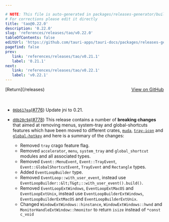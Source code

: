 ```yaml
---

# NOTE: This file is auto-generated in packages/releases-generator/build.ts
# For corrections please edit it directly
title: 'tao@0.22.0'
description: '0.22.0'
slug: 'references/releases/tao/v0.22.0'
tableOfContents: false
editUrl: 'https://github.com/tauri-apps/tauri-docs/packages/releases-generator/build.ts'
pagefind: false
prev:
   link: 'references/releases/tao/v0.21.1'
   label: '0.21.1'
next:
   link: 'references/releases/tao/v0.22.1'
   label: 'v0.22.1'
---
```


			

<ReleaseSidebar slug="references/releases/tao"  packageName="tao" />

<div style="margin-bottom:3rem; display: flex; justify-content: space-between; align-items: center"><span>[Return](/releases)</span><span><a href="https://github.com/tauri-apps/tao/releases/tag/tao-v0.22.0">View on GitHub</a></span></div>

- [`06b617ea`](https://github.com/tauri-apps/tao/commit/06b617eaa2cea7039e9b71b8322b517486e3b1e5)([#776](https://github.com/tauri-apps/tao/pull/776)) Update jni to 0.21.
- [`d0b20c94`](https://github.com/tauri-apps/tao/commit/d0b20c94eaf555ba27f3cfbbf2636e3f3b036a97)([#778](https://github.com/tauri-apps/tao/pull/778)) This release contains a number of **breaking changes** that aimed at removing menus, system-tray and global-shortcuts features which have been moved to different crates, [`muda`](https://github.com/tauri-apps/muda/), [`tray-icon`](https://github.com/tauri-apps/tray-icon/) and [`global-hotkey`](https://github.com/tauri-apps/global-hotkey) and here is a summary of the changes:

  - Removed `tray` crago feature flag.
  - Removed `accelerator`, `menu`, `system_tray` and `global_shortcut` modules and all associated types.
  - Removed `Event::MenuEvent`, `Event::TrayEvent`, `Event::GlobalShortcutEvent`, `TrayEvent` and `Rectangle` types.
  - Added `EventLoopBuilder` type.
  - Removed `EventLoop::with_user_event`, instead use `EventLoopBuilder::&lt;T&gt;::with_user_event().build()`.
  - Removed `EventLoopExtWindows`, `EventLoopExtMacOS` and `EventLoopExtUnix`, instead use `EventLoopBuilderExtWindows`, `EventLoopBuilderExtMacOS` and `EventLoopBuilderExtUnix`.
  - Changed `WindowExtWindows::hinstance`, `WindowExtWindows::hwnd` and `MonitorHandleExtWindow::hmonitor` to return `isize` instead of `*const c_void`

